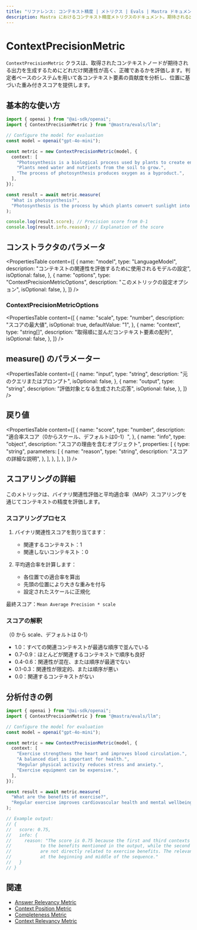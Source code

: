 ---
title: "リファレンス: コンテキスト精度 | メトリクス | Evals | Mastra ドキュメント"
description: Mastra におけるコンテキスト精度メトリクスのドキュメント。期待される出力を生成するために取得されたコンテキストノードの関連性と精度を評価します。
---

# ContextPrecisionMetric

`ContextPrecisionMetric` クラスは、取得されたコンテキストノードが期待される出力を生成するためにどれだけ関連性が高く、正確であるかを評価します。判定者ベースのシステムを用いて各コンテキスト要素の貢献度を分析し、位置に基づいた重み付きスコアを提供します。

## 基本的な使い方

```typescript
import { openai } from "@ai-sdk/openai";
import { ContextPrecisionMetric } from "@mastra/evals/llm";

// Configure the model for evaluation
const model = openai("gpt-4o-mini");

const metric = new ContextPrecisionMetric(model, {
  context: [
    "Photosynthesis is a biological process used by plants to create energy from sunlight.",
    "Plants need water and nutrients from the soil to grow.",
    "The process of photosynthesis produces oxygen as a byproduct.",
  ],
});

const result = await metric.measure(
  "What is photosynthesis?",
  "Photosynthesis is the process by which plants convert sunlight into energy.",
);

console.log(result.score); // Precision score from 0-1
console.log(result.info.reason); // Explanation of the score
```

## コンストラクタのパラメータ

<PropertiesTable
  content={[
    {
      name: "model",
      type: "LanguageModel",
      description: "コンテキストの関連性を評価するために使用されるモデルの設定",
      isOptional: false,
    },
    {
      name: "options",
      type: "ContextPrecisionMetricOptions",
      description: "このメトリックの設定オプション",
      isOptional: false,
    },
  ]}
/>

### ContextPrecisionMetricOptions

<PropertiesTable
  content={[
    {
      name: "scale",
      type: "number",
      description: "スコアの最大値",
      isOptional: true,
      defaultValue: "1",
    },
    {
      name: "context",
      type: "string[]",
      description: "取得順に並んだコンテキスト要素の配列",
      isOptional: false,
    },
  ]}
/>

## measure() のパラメーター

<PropertiesTable
  content={[
    {
      name: "input",
      type: "string",
      description: "元のクエリまたはプロンプト",
      isOptional: false,
    },
    {
      name: "output",
      type: "string",
      description: "評価対象となる生成された応答",
      isOptional: false,
    },
  ]}
/>

## 戻り値

<PropertiesTable
  content={[
    {
      name: "score",
      type: "number",
      description: "適合率スコア（0からスケール、デフォルトは0-1）",
    },
    {
      name: "info",
      type: "object",
      description: "スコアの理由を含むオブジェクト",
      properties: [
        {
          type: "string",
          parameters: [
            {
              name: "reason",
              type: "string",
              description: "スコアの詳細な説明",
            },
          ],
        },
      ],
    },
  ]}
/>

## スコアリングの詳細

このメトリックは、バイナリ関連性評価と平均適合率（MAP）スコアリングを通じてコンテキストの精度を評価します。

### スコアリングプロセス

1. バイナリ関連性スコアを割り当てます：

   - 関連するコンテキスト：1
   - 関連しないコンテキスト：0

2. 平均適合率を計算します：
   - 各位置での適合率を算出
   - 先頭の位置により大きな重みを付与
   - 設定されたスケールに正規化

最終スコア：`Mean Average Precision * scale`

### スコアの解釈

（0 から scale、デフォルトは 0-1）

- 1.0：すべての関連コンテキストが最適な順序で並んでいる
- 0.7-0.9：ほとんどが関連するコンテキストで順序も良好
- 0.4-0.6：関連性が混在、または順序が最適でない
- 0.1-0.3：関連性が限定的、または順序が悪い
- 0.0：関連するコンテキストがない

## 分析付きの例

```typescript
import { openai } from "@ai-sdk/openai";
import { ContextPrecisionMetric } from "@mastra/evals/llm";

// Configure the model for evaluation
const model = openai("gpt-4o-mini");

const metric = new ContextPrecisionMetric(model, {
  context: [
    "Exercise strengthens the heart and improves blood circulation.",
    "A balanced diet is important for health.",
    "Regular physical activity reduces stress and anxiety.",
    "Exercise equipment can be expensive.",
  ],
});

const result = await metric.measure(
  "What are the benefits of exercise?",
  "Regular exercise improves cardiovascular health and mental wellbeing.",
);

// Example output:
// {
//   score: 0.75,
//   info: {
//     reason: "The score is 0.75 because the first and third contexts are highly relevant
//           to the benefits mentioned in the output, while the second and fourth contexts
//           are not directly related to exercise benefits. The relevant contexts are well-positioned
//           at the beginning and middle of the sequence."
//   }
// }
```

## 関連

- [Answer Relevancy Metric](./answer-relevancy)
- [Context Position Metric](./context-position)
- [Completeness Metric](./completeness)
- [Context Relevancy Metric](./context-relevancy)
